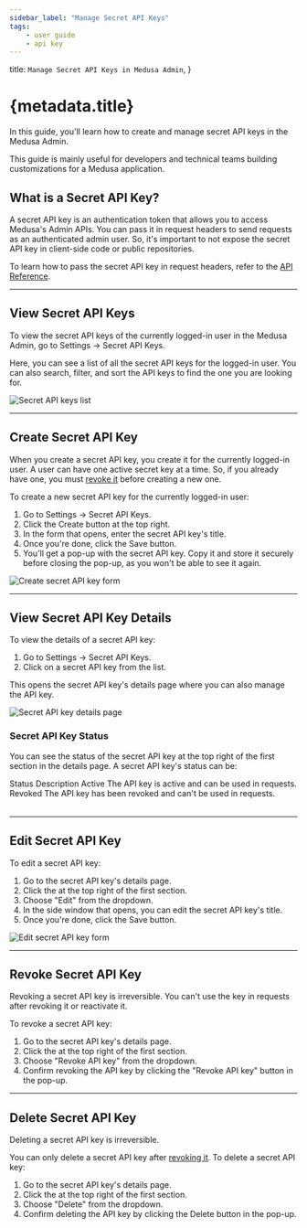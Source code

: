 ```yaml
---
sidebar_label: "Manage Secret API Keys"
tags:
    - user guide
    - api key
---
```



  title: `Manage Secret API Keys in Medusa Admin`,
}

# {metadata.title}

In this guide, you'll learn how to create and manage secret API keys in the Medusa Admin.

<Note>

This guide is mainly useful for developers and technical teams building customizations for a Medusa application.

</Note>

## What is a Secret API Key?

A secret API key is an authentication token that allows you to access Medusa's Admin APIs. You can pass it in request headers to send requests as an authenticated admin user. So, it's important to not expose the secret API key in client-side code or public repositories.

To learn how to pass the secret API key in request headers, refer to the [API Reference](!api!/admin#2-api-token).

---

## View Secret API Keys

To view the secret API keys of the currently logged-in user in the Medusa Admin, go to Settings -> Secret API Keys.

Here, you can see a list of all the secret API keys for the logged-in user. You can also search, filter, and sort the API keys to find the one you are looking for.

![Secret API keys list](https://res.cloudinary.com/dza7lstvk/image/upload/v1740491442/User%20Guide/Screenshot_2025-02-25_at_3.49.04_PM_asthgc.png)

---

## Create Secret API Key

When you create a secret API key, you create it for the currently logged-in user. A user can have one active secret key at a time. So, if you already have one, you must [revoke it](#revoke-secret-api-key) before creating a new one.

To create a new secret API key for the currently logged-in user:

1. Go to Settings -> Secret API Keys.
2. Click the Create button at the top right.
3. In the form that opens, enter the secret API key's title.
4. Once you're done, click the Save button.
5. You'll get a pop-up with the secret API key. Copy it and store it securely before closing the pop-up, as you won't be able to see it again.

![Create secret API key form](https://res.cloudinary.com/dza7lstvk/image/upload/v1740495860/User%20Guide/Screenshot_2025-02-25_at_5.04.07_PM_u91vm5.png)

---

## View Secret API Key Details

To view the details of a secret API key:

1. Go to Settings -> Secret API Keys.
2. Click on a secret API key from the list.

This opens the secret API key's details page where you can also manage the API key.

![Secret API key details page](https://res.cloudinary.com/dza7lstvk/image/upload/v1740496080/User%20Guide/Screenshot_2025-02-25_at_5.07.49_PM_oqt9mf.png)

### Secret API Key Status

You can see the status of the secret API key at the top right of the first section in the details page. A secret API key's status can be:

<Table>
  <Table.Header>
    <Table.Row>
      <Table.HeaderCell>Status</Table.HeaderCell>
      <Table.HeaderCell>Description</Table.HeaderCell>
    </Table.Row>
  </Table.Header>
  <Table.Body>
    <Table.Row>
      <Table.Cell>Active</Table.Cell>
      <Table.Cell>The API key is active and can be used in requests.</Table.Cell>
    </Table.Row>
    <Table.Row>
      <Table.Cell>Revoked</Table.Cell>
      <Table.Cell>The API key has been revoked and can't be used in requests.</Table.Cell>
    </Table.Row>
  </Table.Body>
</Table>

---

## Edit Secret API Key

To edit a secret API key:

1. Go to the secret API key's details page.
2. Click the <InlineIcon Icon={EllipsisHorizontal} alt="three-dots" /> at the top right of the first section.
3. Choose "Edit" from the dropdown.
4. In the side window that opens, you can edit the secret API key's title.
5. Once you're done, click the Save button.

![Edit secret API key form](https://res.cloudinary.com/dza7lstvk/image/upload/v1740496144/User%20Guide/Screenshot_2025-02-25_at_5.08.53_PM_o4h3cn.png)

---

## Revoke Secret API Key

<Note type="warning">

Revoking a secret API key is irreversible. You can't use the key in requests after revoking it or reactivate it.

</Note>

To revoke a secret API key:

1. Go to the secret API key's details page.
2. Click the <InlineIcon Icon={EllipsisHorizontal} alt="three-dots" /> at the top right of the first section.
3. Choose "Revoke API key" from the dropdown.
4. Confirm revoking the API key by clicking the "Revoke API key" button in the pop-up.

---

## Delete Secret API Key

<Note type="warning">

Deleting a secret API key is irreversible.

</Note>

You can only delete a secret API key after [revoking it](#revoke-secret-api-key). To delete a secret API key:

1. Go to the secret API key's details page.
2. Click the <InlineIcon Icon={EllipsisHorizontal} alt="three-dots" /> at the top right of the first section.
3. Choose "Delete" from the dropdown.
4. Confirm deleting the API key by clicking the Delete button in the pop-up.
